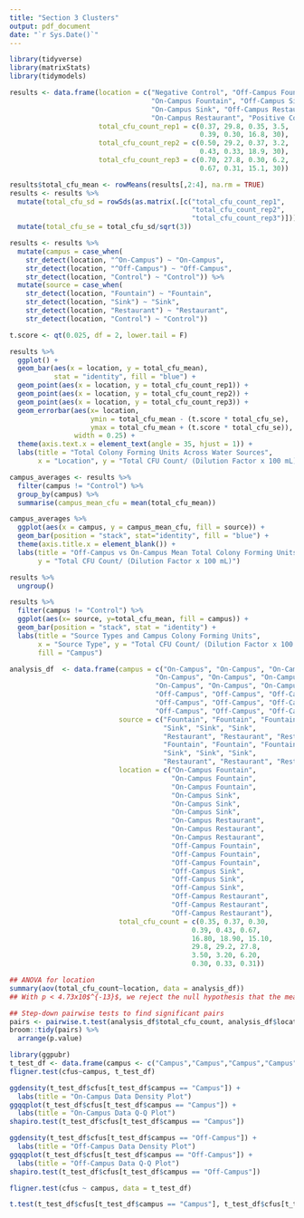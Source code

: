```yaml
---
title: "Section 3 Clusters"
output: pdf_document
date: "`r Sys.Date()`"
---
```


```r
library(tidyverse)
library(matrixStats)
library(tidymodels)
```


```r
results <- data.frame(location = c("Negative Control", "Off-Campus Fountain",
                                   "On-Campus Fountain", "Off-Campus Sink", 
                                   "On-Campus Sink", "Off-Campus Restaurant",
                                   "On-Campus Restaurant", "Positive Control"),
                      total_cfu_count_rep1 = c(0.37, 29.8, 0.35, 3.5, 
                                               0.39, 0.30, 16.8, 30),
                      total_cfu_count_rep2 = c(0.50, 29.2, 0.37, 3.2,
                                               0.43, 0.33, 18.9, 30),
                      total_cfu_count_rep3 = c(0.70, 27.8, 0.30, 6.2,
                                               0.67, 0.31, 15.1, 30))

results$total_cfu_mean <- rowMeans(results[,2:4], na.rm = TRUE)
results <- results %>%
  mutate(total_cfu_sd = rowSds(as.matrix(.[c("total_cfu_count_rep1",
                                             "total_cfu_count_rep2",
                                             "total_cfu_count_rep3")]))) %>%
  mutate(total_cfu_se = total_cfu_sd/sqrt(3))

results <- results %>%
  mutate(campus = case_when(
    str_detect(location, "^On-Campus") ~ "On-Campus",
    str_detect(location, "^Off-Campus") ~ "Off-Campus",
    str_detect(location, "Control") ~ "Control")) %>%
  mutate(source = case_when(
    str_detect(location, "Fountain") ~ "Fountain",
    str_detect(location, "Sink") ~ "Sink",
    str_detect(location, "Restaurant") ~ "Restaurant",
    str_detect(location, "Control") ~ "Control"))

```

```r
t.score <- qt(0.025, df = 2, lower.tail = F)

results %>%
  ggplot() +
  geom_bar(aes(x = location, y = total_cfu_mean), 
           stat = "identity", fill = "blue") +
  geom_point(aes(x = location, y = total_cfu_count_rep1)) +
  geom_point(aes(x = location, y = total_cfu_count_rep2)) +
  geom_point(aes(x = location, y = total_cfu_count_rep3)) +
  geom_errorbar(aes(x= location, 
                    ymin = total_cfu_mean - (t.score * total_cfu_se),
                    ymax = total_cfu_mean + (t.score * total_cfu_se)),
                width = 0.25) +
  theme(axis.text.x = element_text(angle = 35, hjust = 1)) +
  labs(title = "Total Colony Forming Units Across Water Sources",
       x = "Location", y = "Total CFU Count/ (Dilution Factor x 100 mL)")
```

```r
campus_averages <- results %>%
  filter(campus != "Control") %>%
  group_by(campus) %>%
  summarise(campus_mean_cfu = mean(total_cfu_mean))

campus_averages %>%
  ggplot(aes(x = campus, y = campus_mean_cfu, fill = source)) +
  geom_bar(position = "stack", stat="identity", fill = "blue") +
  theme(axis.title.x = element_blank()) +
  labs(title = "Off-Campus vs On-Campus Mean Total Colony Forming Units",
       y = "Total CFU Count/ (Dilution Factor x 100 mL)")

results %>%
  ungroup()
```

```r
results %>%
  filter(campus != "Control") %>%
  ggplot(aes(x= source, y=total_cfu_mean, fill = campus)) +
  geom_bar(position = "stack", stat = "identity") +
  labs(title = "Source Types and Campus Colony Forming Units",
       x = "Source Type", y = "Total CFU Count/ (Dilution Factor x 100 mL)",
       fill = "Campus")
```

```r
analysis_df  <- data.frame(campus = c("On-Campus", "On-Campus", "On-Campus",
                                    "On-Campus", "On-Campus", "On-Campus",
                                    "On-Campus", "On-Campus", "On-Campus",
                                    "Off-Campus", "Off-Campus", "Off-Campus",
                                    "Off-Campus", "Off-Campus", "Off-Campus",
                                    "Off-Campus", "Off-Campus", "Off-Campus"),
                           source = c("Fountain", "Fountain", "Fountain",
                                      "Sink", "Sink", "Sink",
                                      "Restaurant", "Restaurant", "Restaurant",
                                      "Fountain", "Fountain", "Fountain",
                                      "Sink", "Sink", "Sink",
                                      "Restaurant", "Restaurant", "Restaurant"),
                           location = c("On-Campus Fountain",
                                        "On-Campus Fountain",
                                        "On-Campus Fountain",
                                        "On-Campus Sink",
                                        "On-Campus Sink",
                                        "On-Campus Sink",
                                        "On-Campus Restaurant",
                                        "On-Campus Restaurant",
                                        "On-Campus Restaurant",
                                        "Off-Campus Fountain",
                                        "Off-Campus Fountain",
                                        "Off-Campus Fountain",
                                        "Off-Campus Sink",
                                        "Off-Campus Sink",
                                        "Off-Campus Sink",
                                        "Off-Campus Restaurant",
                                        "Off-Campus Restaurant",
                                        "Off-Campus Restaurant"),
                           total_cfu_count = c(0.35, 0.37, 0.30,
                                             0.39, 0.43, 0.67,
                                             16.80, 18.90, 15.10,
                                             29.8, 29.2, 27.8,
                                             3.50, 3.20, 6.20,
                                             0.30, 0.33, 0.31))

## ANOVA for location
summary(aov(total_cfu_count~location, data = analysis_df))
## With p < 4.73x10$^{-13}$, we reject the null hypothesis that the means of all groups are the same

## Step-down pairwise tests to find significant pairs
pairs <- pairwise.t.test(analysis_df$total_cfu_count, analysis_df$location, p.adj = "bonferroni")
broom::tidy(pairs) %>%
  arrange(p.value)
```

```r
library(ggpubr)
t_test_df <- data.frame(campus <- c("Campus","Campus","Campus","Campus","Campus","Campus","Campus","Campus","Campus","Off-Campus","Off-Campus","Off-Campus","Off-Campus","Off-Campus","Off-Campus","Off-Campus","Off-Campus","Off-Campus"), cfus <- c(0.35, 0.37, 0.30, 0.39, 0.43, 0.67, 16.80, 18.90, 15.10, 29.8, 29.2, 27.8, 3.50, 3.20, 6.20, 0.30, 0.33, 0.31))
fligner.test(cfus~campus, t_test_df)

ggdensity(t_test_df$cfus[t_test_df$campus == "Campus"]) +
  labs(title = "On-Campus Data Density Plot")
ggqqplot(t_test_df$cfus[t_test_df$campus == "Campus"]) +
  labs(title = "On-Campus Data Q-Q Plot")
shapiro.test(t_test_df$cfus[t_test_df$campus == "Campus"])

ggdensity(t_test_df$cfus[t_test_df$campus == "Off-Campus"]) +
  labs(title = "Off-Campus Data Density Plot")
ggqqplot(t_test_df$cfus[t_test_df$campus == "Off-Campus"]) +
  labs(title = "Off-Campus Data Q-Q Plot")
shapiro.test(t_test_df$cfus[t_test_df$campus == "Off-Campus"])

fligner.test(cfus ~ campus, data = t_test_df)

t.test(t_test_df$cfus[t_test_df$campus == "Campus"], t_test_df$cfus[t_test_df$campus == "Off-Campus"], conf.level = 0.95, var.equal = F)
```

